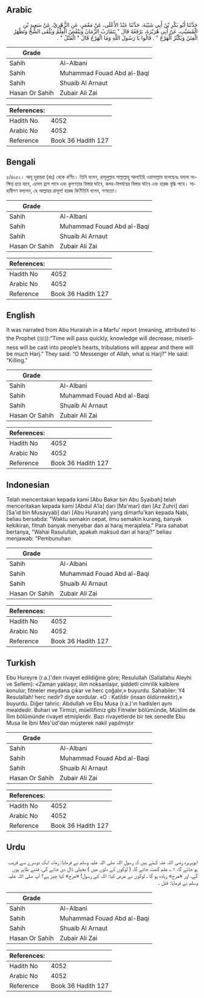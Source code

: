 ## Arabic


<div dir="rtl" lang="ar" style={{fontSize:'larger',backgroundColor:'#f8f9fa',padding:20}}>
حَدَّثَنَا أَبُو بَكْرِ بْنُ أَبِي شَيْبَةَ، حَدَّثَنَا عَبْدُ الأَعْلَى، عَنْ مَعْمَرٍ، عَنِ الزُّهْرِيِّ، عَنْ سَعِيدِ بْنِ الْمُسَيَّبِ، عَنْ أَبِي هُرَيْرَةَ، يَرْفَعُهُ قَالَ ‏"‏ يَتَقَارَبُ الزَّمَانُ وَيَنْقُصُ الْعِلْمُ وَيُلْقَى الشُّحُّ وَتَظْهَرُ الْفِتَنُ وَيَكْثُرُ الْهَرْجُ ‏"‏ ‏.‏ قَالُوا يَا رَسُولَ اللَّهِ وَمَا الْهَرْجُ قَالَ ‏"‏ الْقَتْلُ ‏"‏ ‏.‏
</div>
<div style={{backgroundColor:'#f8f9fa',padding:20, marginBottom: 10}}><table> <thead> <tr> <th>Grade</th> <th></th> </tr> </thead> <tbody> <tr><td>Sahih</td><td>Al-Albani</td></tr><tr><td>Sahih</td><td>Muhammad Fouad Abd al-Baqi</td></tr><tr><td>Sahih</td><td>Shuaib Al Arnaut</td></tr><tr><td>Hasan Or Sahih</td><td>Zubair Ali Zai</td></tr></tbody></table><table> <thead> <tr> <th>References:</th> <th></th> </tr> </thead> <tbody><tr><td>Hadith No</td><td>4052</td></tr><tr><td>Arabic No</td><td>4052</td></tr><tr><td>Reference</td><td>Book 36 Hadith 127</td></tr></tbody></table></div>

## Bengali


<div dir="ltr" lang="bn" style={{fontSize:'larger',backgroundColor:'#f8f9fa',padding:20}}>
৫/৪০৫২। আবূ হুরায়রা (রাঃ) থেকে বর্ণিত। তিনি বলেন, রাসূলুল্লাহ সাল্লাল্লাহু আলাইহি ওয়াসাল্লাম বলেছেনঃ যমানা সংক্ষিপ্ত হয়ে যাবে, এলেম হ্রাস পাবে এবং কৃপণতার বিস্তার ঘটবে, কলহ-বিপর্যয়ের বিস্তার ঘটবে এবং হারজ বৃদ্ধি পাবে। সাহাবীগণ বললেন, হে আল্লাহর রাসূল! হারজ কি?তিনি বলেন, গণহত্যা।
</div>
<div style={{backgroundColor:'#f8f9fa',padding:20, marginBottom: 10}}><table> <thead> <tr> <th>Grade</th> <th></th> </tr> </thead> <tbody> <tr><td>Sahih</td><td>Al-Albani</td></tr><tr><td>Sahih</td><td>Muhammad Fouad Abd al-Baqi</td></tr><tr><td>Sahih</td><td>Shuaib Al Arnaut</td></tr><tr><td>Hasan Or Sahih</td><td>Zubair Ali Zai</td></tr></tbody></table><table> <thead> <tr> <th>References:</th> <th></th> </tr> </thead> <tbody><tr><td>Hadith No</td><td>4052</td></tr><tr><td>Arabic No</td><td>4052</td></tr><tr><td>Reference</td><td>Book 36 Hadith 127</td></tr></tbody></table></div>

## English


<div dir="ltr" lang="en" style={{fontSize:'larger',backgroundColor:'#f8f9fa',padding:20}}>
It was narrated from Abu Hurairah in a Marfu’ report (meaning, attributed to the Prophet (ﷺ)):“Time will pass quickly, knowledge will decrease, miserliness will be cast into people’s hearts, tribulations will appear and there will be much Harj.” They said: “O Messenger of Allah, what is Harj?” He said: “Killing.”
</div>
<div style={{backgroundColor:'#f8f9fa',padding:20, marginBottom: 10}}><table> <thead> <tr> <th>Grade</th> <th></th> </tr> </thead> <tbody> <tr><td>Sahih</td><td>Al-Albani</td></tr><tr><td>Sahih</td><td>Muhammad Fouad Abd al-Baqi</td></tr><tr><td>Sahih</td><td>Shuaib Al Arnaut</td></tr><tr><td>Hasan Or Sahih</td><td>Zubair Ali Zai</td></tr></tbody></table><table> <thead> <tr> <th>References:</th> <th></th> </tr> </thead> <tbody><tr><td>Hadith No</td><td>4052</td></tr><tr><td>Arabic No</td><td>4052</td></tr><tr><td>Reference</td><td>Book 36 Hadith 127</td></tr></tbody></table></div>

## Indonesian


<div dir="ltr" lang="id" style={{fontSize:'larger',backgroundColor:'#f8f9fa',padding:20}}>
Telah menceritakan kepada kami [Abu Bakar bin Abu Syaibah] telah menceritakan kepada kami [Abdul A'la] dari [Ma'mar] dari [Az Zuhri] dari [Sa'id bin Musayyab] dari [Abu Hurairah] yang dimarfu'kan kepada Nabi, beliau bersabda: "Waktu semakin cepat, ilmu semakin kurang, banyak kekikiran, fitnah banyak menyebar dan al haraj merajalela." Para sahabat bertanya, "Wahai Rasulullah, apakah maksud dari al haraj?" beliau menjawab: "Pembunuhan
</div>
<div style={{backgroundColor:'#f8f9fa',padding:20, marginBottom: 10}}><table> <thead> <tr> <th>Grade</th> <th></th> </tr> </thead> <tbody> <tr><td>Sahih</td><td>Al-Albani</td></tr><tr><td>Sahih</td><td>Muhammad Fouad Abd al-Baqi</td></tr><tr><td>Sahih</td><td>Shuaib Al Arnaut</td></tr><tr><td>Hasan Or Sahih</td><td>Zubair Ali Zai</td></tr></tbody></table><table> <thead> <tr> <th>References:</th> <th></th> </tr> </thead> <tbody><tr><td>Hadith No</td><td>4052</td></tr><tr><td>Arabic No</td><td>4052</td></tr><tr><td>Reference</td><td>Book 36 Hadith 127</td></tr></tbody></table></div>

## Turkish


<div dir="ltr" lang="tr" style={{fontSize:'larger',backgroundColor:'#f8f9fa',padding:20}}>
Ebu Hureyre (r.a.)'den rivayet edildiğine göre; Resulullah (Sallallahu Aleyhi ve Sellem): «Zaman yaklaşır, ilim noksanlaşır, şiddetli cimrilik kalblere konulur, fitneler meydana çıkar ve herc çoğalır,» buyurdu. Sahabiler: Y4 Resulallah! herc nedir? diye sordular. «O : Katildir (insan öldürmektir),» buyurdu. Diğer tahric: Abdullah ve Ebu Musa (r.a.)'ın hadisleri aynı mealdedir. Buhari ve Tirmizi, müellifimiz gibi Fitneler bölümünde, Müslim de İlim bölümünde rivayet etmişlerdir. Bazı rivayetlerde bir tek senedIe Ebu Musa ile İbni Mes'üd'dan müşterek nakil yapılmıştır
</div>
<div style={{backgroundColor:'#f8f9fa',padding:20, marginBottom: 10}}><table> <thead> <tr> <th>Grade</th> <th></th> </tr> </thead> <tbody> <tr><td>Sahih</td><td>Al-Albani</td></tr><tr><td>Sahih</td><td>Muhammad Fouad Abd al-Baqi</td></tr><tr><td>Sahih</td><td>Shuaib Al Arnaut</td></tr><tr><td>Hasan Or Sahih</td><td>Zubair Ali Zai</td></tr></tbody></table><table> <thead> <tr> <th>References:</th> <th></th> </tr> </thead> <tbody><tr><td>Hadith No</td><td>4052</td></tr><tr><td>Arabic No</td><td>4052</td></tr><tr><td>Reference</td><td>Book 36 Hadith 127</td></tr></tbody></table></div>

## Urdu


<div dir="rtl" lang="ur" style={{fontSize:'larger',backgroundColor:'#f8f9fa',padding:20}}>
ابوہریرہ رضی اللہ عنہ کہتے ہیں کہ رسول اللہ صلی اللہ علیہ وسلم نے فرمایا: زمانہ ایک دوسرے سے قریب ہو جائے گا، ۱؎ علم گھٹ جائے گا، ( لوگوں کے دلوں میں ) بخیلی ڈال دی جائے گی، فتنے ظاہر ہوں گے، اور «هرج» زیادہ ہو گا ، لوگوں نے عرض کیا: اللہ کے رسول! «هرج» کیا چیز ہے؟ آپ صلی اللہ علیہ وسلم نے فرمایا: قتل ۔
</div>
<div style={{backgroundColor:'#f8f9fa',padding:20, marginBottom: 10}}><table> <thead> <tr> <th>Grade</th> <th></th> </tr> </thead> <tbody> <tr><td>Sahih</td><td>Al-Albani</td></tr><tr><td>Sahih</td><td>Muhammad Fouad Abd al-Baqi</td></tr><tr><td>Sahih</td><td>Shuaib Al Arnaut</td></tr><tr><td>Hasan Or Sahih</td><td>Zubair Ali Zai</td></tr></tbody></table><table> <thead> <tr> <th>References:</th> <th></th> </tr> </thead> <tbody><tr><td>Hadith No</td><td>4052</td></tr><tr><td>Arabic No</td><td>4052</td></tr><tr><td>Reference</td><td>Book 36 Hadith 127</td></tr></tbody></table></div>